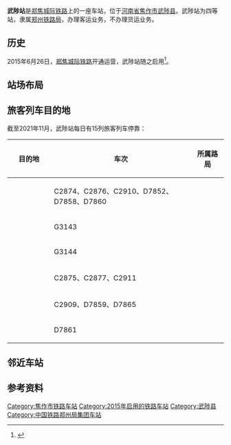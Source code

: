 {{otheruses|subject=位于[[郑焦城际铁路|郑焦城际铁路]]的称为'''武陟站'''的城际铁路车站|other=位于[[京广铁路|京广铁路]]上，2011年5月之前的名称为'''武陟站'''的车站|焦作东站}}

{{Infobox China railway station 
|车站名称 = 武陟站
|车站拼音 = Wuzhi Zhan
|英文名称 = Wuzhi Railway Station 
|图片 = 20210701 Wuzhi Railway Station 01.jpg
|车站功能 = 客运站
|图片介绍 = 
|始建时间 = 2012年10月
|开通运营 = 2015年6月26日
|车站位置 = {{PRC}}[[河南省|河南省]][[焦作市|焦作市]][[武陟县|武陟县]]
|车站代码=
|电报码 = WIF
|拼音码 = WZH
|坐标 = {{coord|35|5|20.86|N|113|26|39.91|E|display=inline,title}}
|归属 = [[郑州铁路局|郑州铁路局]]
|线路 = [[郑焦城际铁路|郑焦城际铁路]]
|车站等级 = 四等站
|使用状态 = 运营中
|股道数目 = 4
|正线 = 2
|到发线 = 2
|月台数目 = 2
|侧式站台 = 2
|岛式站台 = 
|站台面 = 2
}}
'''武陟站'''是[[郑焦城际铁路|郑焦城际铁路]]上的一座车站，位于[[河南省|河南省]][[焦作市|焦作市]][[武陟县|武陟县]]。武陟站为四等站，隶属[[郑州铁路局|郑州铁路局]]，办理客运业务，不办理货运业务。

== 历史 ==
2015年6月26日，[[郑焦城际铁路|郑焦城际铁路]]开通运营，武陟站随之启用<ref name=open>{{cite news|url=http://news.dahe.cn/2015/06-25/105157597.html|title=郑焦城铁明日开通 今天中午开始售票 首班车7时15分|publisher=大河网|date=2015-06-25|accessdate=2015-06-25|archive-date=2015-06-26|archive-url=https://web.archive.org/web/20150626120925/http://news.dahe.cn/2015/06-25/105157597.html|dead-url=no}}</ref>。

== 站场布局 ==
{{RailStStart|东}}
{{RailStPlatform|侧d}}
{{RailStLine|1|1|[[郑焦城际铁路|郑焦城际铁路]]往{{站|郑州}}方向<small>（{{站|黄河景区}}）}}
{{RailStLine|2||[[郑焦城际铁路|郑焦城际铁路]]上行正线（往{{站|郑州}}方向）}}
{{RailStLine|3||[[郑焦城际铁路|郑焦城际铁路]]下行正线（往{{站|焦作}}方向）}}
{{RailStLine|4|2|[[郑焦城际铁路|郑焦城际铁路]]往{{站|焦作}}方向<small>（{{站|修武西}}）}}
{{RailStPlatform|侧u}}
{{RailStEnd|西}}

== 旅客列车目的地 ==
截至2021年11月，武陟站每日有15列旅客列车停靠：
{| class="wikitable sortable" style="font-size: 90%"
!width=20% |目的地
!width=65% |车次
!width=15% |所属路局
|-
|<center>{{站|焦作}}
|C2874、C2876、C2910、D7852、D7858、D7860
|<center>{{sort|Zhengzhou|[[中国铁路郑州局集团|郑州局集团]]}}
|-
|<center>{{站|上海虹桥}}
|G3143
|<center>{{sort|Zhengzhou|[[中国铁路太原局集团|太原局集团]]}}
|-
|<center>{{站|太原南}}
|G3144
|<center>{{sort|Zhengzhou|[[中国铁路太原局集团|太原局集团]]}}
|-
|<center>{{站|新郑机场}}
|C2875、C2877、C2911
|<center>{{sort|Zhengzhou|[[中国铁路郑州局集团|郑州局集团]]}}
|-
|<center>{{站|郑州}}
|C2909、D7859、D7865
|<center>{{sort|Zhengzhou|[[中国铁路郑州局集团|郑州局集团]]}}
|-
|<center>{{站|郑州东}}
|D7861
|<center>{{sort|Zhengzhou|[[中国铁路郑州局集团|郑州局集团]]}}
|}

==邻近车站==
{{start rail box|[[中国高速铁路|中国高速铁路]]}}
{{s-inop|[[修武西站|修武西站]]|往[[焦作站|焦作站]]方向}}
{{s-line|[[郑焦城际铁路|郑焦城际铁路]]||blue}}
{{s-inop|[[黄河景区站|黄河景区站]]|往[[郑州站|郑州站]]方向}}
{{end box}}

== 参考资料 ==
{{reflist}}
 
{{郑焦城际铁路}}
[[Category:焦作市铁路车站|Category:焦作市铁路车站]]
[[Category:2015年启用的铁路车站|Category:2015年启用的铁路车站]]
[[Category:武陟县|Category:武陟县]]
[[Category:中国铁路郑州局集团车站|Category:中国铁路郑州局集团车站]]